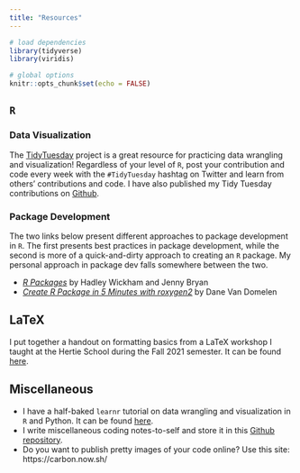 ```yaml
---
title: "Resources"
---
```


```r
# load dependencies 
library(tidyverse)
library(viridis)

# global options 
knitr::opts_chunk$set(echo = FALSE)
```

## `R` 

### Data Visualization 

The [TidyTuesday](https://github.com/rfordatascience/tidytuesday) project is a great resource for practicing data wrangling and visualization! Regardless of your level of `R`, post your contribution and code every week with the `#TidyTuesday` hashtag on Twitter and learn from others' contributions and code. I have also published my Tidy Tuesday contributions on [Github](https://github.com/allisonkoh/tidytuesday).

### Package Development 

The two links below present different approaches to package development in `R`. The first presents best practices in package development, while the second is more of a quick-and-dirty approach to creating an `R` package. My personal approach in package dev falls somewhere between the two. 

- [_R Packages_](https://r-pkgs.org/) by Hadley Wickham and Jenny Bryan
- [_Create R Package in 5 Minutes with roxygen2_](https://vandomed.github.io/build_rpackage.html) by Dane Van Domelen

<!-- I also have my own personal `R` package that is home to a bunch of miscellaneous functions ([`{kohmisc}`](https://github.com/allisonkoh/kohmisc)). It is still very new (as of September 5, 2021) and not well populated by the functions I commonly use in my workflow, but that's subject to change soon!  -->

## LaTeX 

I put together a handout on formatting basics from a LaTeX workshop I taught at the Hertie School during the Fall 2021 semester. It can be found [here](files/workshop-LaTeX.pdf). 

## Miscellaneous 

- I have a half-baked `learnr` tutorial on data wrangling and visualization in `R` and Python. It can be found [here](https://allison-koh.shinyapps.io/dataviz-r-python/). 
- I write miscellaneous coding notes-to-self and store it in this [Github repository](https://github.com/allisonkoh/helpful-code-stuff).
- Do you want to publish pretty images of your code online? Use this site: https://carbon.now.sh/